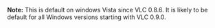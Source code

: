 {{Module|name=direct3d|type=Video output|description=Direct3D video output|os=Windows|first_version=0.8.6}}

'''Note:''' This is default on windows Vista since VLC 0.8.6. It is likely to be default for all Windows versions starting with VLC 0.9.0.

{{Stub}}

{{Documentation footer}}